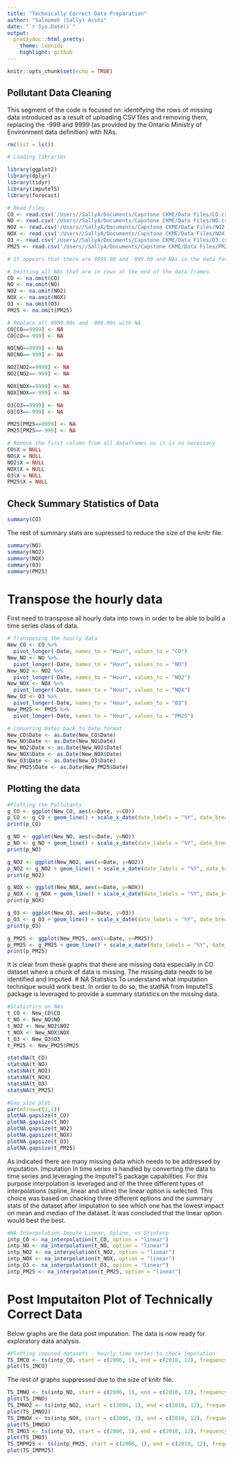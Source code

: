 ```yaml
---
title: "Technically Correct Data Preparation"
author: "Saloomeh (Sally) Arshi"
date: "`r Sys.Date()`"
output:
  prettydoc::html_pretty:
    theme: leonids
    highlight: github
---
```


```r
knitr::opts_chunk$set(echo = TRUE)
```

## Pollutant Data Cleaning

This segment of the code is focused on: identifying the rows of missing data introduced as a result of uploading CSV files and removing them, replacing the -999 and 9999 (as provided by the Ontario Ministry of Environment data definition) with NAs. 

```r
rm(list = ls())

# Loading libraries

library(ggplot2)
library(dplyr)
library(tidyr)
library(imputeTS)
library(forecast)
```

```r
# Read Files
CO <- read.csv('/Users//SallyA/Documents/Capstone CKME/Data Files/CO.csv')
NO <- read.csv('/Users//SallyA/Documents/Capstone CKME/Data Files/NO.csv')
NO2 <- read.csv('/Users//SallyA/Documents/Capstone CKME/Data Files/NO2.csv')
NOX <- read.csv('/Users//SallyA/Documents/Capstone CKME/Data Files/NOX.csv')
O3 <- read.csv('/Users//SallyA/Documents/Capstone CKME/Data Files/O3.csv')
PM25 <- read.csv('/Users//SallyA/Documents/Capstone CKME/Data Files/PM25.csv')

# It appears that there are 9999.00 and -999.00 and NAs in the data for missing values

# Omitting all NAs that are in rows at the end of the data frames
CO <- na.omit(CO)
NO <- na.omit(NO)
NO2 <- na.omit(NO2)
NOX <- na.omit(NOX)
O3 <- na.omit(O3)
PM25 <- na.omit(PM25)

# Replace all 9999.00s and -999.00s with NA
CO[CO==9999] <- NA
CO[CO==-999] <- NA

NO[NO==9999] <- NA
NO[NO==-999] <- NA

NO2[NO2==9999] <- NA
NO2[NO2==-999] <- NA

NOX[NOX==9999] <- NA
NOX[NOX==-999] <- NA

O3[O3==9999] <- NA
O3[O3==-999] <- NA

PM25[PM25==9999] <- NA
PM25[PM25==-999] <- NA

# Remove the first column from all dataframes as it is no necessary
CO$X = NULL
NO$X = NULL
NO2$X = NULL
NOX$X = NULL
O3$X = NULL
PM25$X = NULL
```

## Check Summary Statistics of Data
```r
summary(CO)
```
The rest of summary stats are supressed to reduce the size of the knitr file.
```r
summary(NO)
summary(NO2)
summary(NOX)
summary(O3)
summary(PM25)
```

# Transpose the hourly data
First need to transpose all hourly data into rows in order to be able to build a time series class of data.
```r
# Transposing the hourly data
New_CO <- CO %>%
  pivot_longer(-Date, names_to = "Hour", values_to = "CO")
New_NO <- NO %>%
  pivot_longer(-Date, names_to = "Hour", values_to = "NO")
New_NO2 <- NO2 %>%
  pivot_longer(-Date, names_to = "Hour", values_to = "NO2")
New_NOX <- NOX %>%
  pivot_longer(-Date, names_to = "Hour", values_to = "NOX")
New_O3 <- O3 %>%
  pivot_longer(-Date, names_to = "Hour", values_to = "O3")
New_PM25 <- PM25 %>%
  pivot_longer(-Date, names_to = "Hour", values_to = "PM25")

# Convering Dates back to Date format
New_CO$Date <- as.Date(New_CO$Date)
New_NO$Date <- as.Date(New_NO$Date)
New_NO2$Date <- as.Date(New_NO2$Date)
New_NOX$Date <- as.Date(New_NOX$Date)
New_O3$Date <- as.Date(New_O3$Date)
New_PM25$Date <- as.Date(New_PM25$Date)
```

## Plotting the data

```r
#Plotting the Pollutants
g_CO <- ggplot(New_CO, aes(x=Date, y=CO))
p_CO <- g_CO + geom_line() + scale_x_date(date_labels = "%Y", date_breaks = "1 year") + theme_minimal()
print(p_CO)

g_NO <- ggplot(New_NO, aes(x=Date, y=NO))
p_NO <- g_NO + geom_line() + scale_x_date(date_labels = "%Y", date_breaks = "1 year") + theme_minimal()
print(p_NO)

g_NO2 <- ggplot(New_NO2, aes(x=Date, y=NO2))
p_NO2 <- g_NO2 + geom_line() + scale_x_date(date_labels = "%Y", date_breaks = "1 year") + theme_minimal()
print(p_NO2)

g_NOX <- ggplot(New_NOX, aes(x=Date, y=NOX))
p_NOX <- g_NOX + geom_line() + scale_x_date(date_labels = "%Y", date_breaks = "1 year") + theme_minimal()
print(p_NOX)

g_O3 <- ggplot(New_O3, aes(x=Date, y=O3))
p_O3 <- g_O3 + geom_line() + scale_x_date(date_labels = "%Y", date_breaks = "1 year") + theme_minimal()
print(p_O3)

g_PM25 <- ggplot(New_PM25, aes(x=Date, y=PM25))
p_PM25 <- g_PM25 + geom_line() + scale_x_date(date_labels = "%Y", date_breaks = "1 year") + theme_minimal()
print(p_PM25)
```

It is clear from these graphs that there are missing data especially in CO dataset where a chunk of data is missing. The missing data needs to be identified and imputed.
# NA Statistics 
To understand what imputation technique would work best. In order to do so, the statNA from ImputeTS package is leveraged to provide a summary statistics on the missing data.
```r
#Statistics on NAs
t_CO <- New_CO$CO 
t_NO <- New_NO$NO
t_NO2 <- New_NO2$NO2
t_NOX <- New_NOX$NOX
t_O3 <- New_O3$O3
t_PM25 <- New_PM25$PM25

statsNA(t_CO)
statsNA(t_NO)
statsNA(t_NO2)
statsNA(t_NOX)
statsNA(t_O3)
statsNA(t_PM25)
```
```r
#Gap size plot
par(mfrow=c(1,1))
plotNA.gapsize(t_CO)
plotNA.gapsize(t_NO)
plotNA.gapsize(t_NO2)
plotNA.gapsize(t_NOX)
plotNA.gapsize(t_O3)
plotNA.gapsize(t_PM25)
```

As indicated there are many missing data which needs to be addressed by imputation. Imputation in time series is handled by converting the data to time series and leveraging the ImputeTS package capabilities. For this purpose interpolation is leveraged and of the three different types of interpolations (spline, linear and stine) the linear option is selected. This choice was based on chacking three different options and the summary stats of the dataset after imputation to see which one has the lowest impact on mean and median of the dataset. It was concluded that the linear option would best the best.

```r
#NA Interpolation Impute Linear, Spline, vs Stinterp
intp_CO <- na_interpolation(t_CO, option = "linear")
intp_NO <- na_interpolation(t_NO, option = "linear")
intp_NO2 <- na_interpolation(t_NO2, option = "linear")
intp_NOX <- na_interpolation(t_NOX, option = "linear")
intp_O3 <- na_interpolation(t_O3, option = "linear")
intp_PM25 <- na_interpolation(t_PM25, option = "linear")
```

# Post Imputaiton Plot of Technically Correct Data

Below graphs are the data post imputation. The data is now ready for exploratory data analysis.

```r
#Plotting imputed datasets - hourly time series to check imputation
TS_IMCO <- ts(intp_CO, start = c(2006, 1), end = c(2010, 12), frequency = 24*365)
plot(TS_IMCO)
```
The rest of graphs suppressed due to the size of knitr file.
```r
TS_IMNO <- ts(intp_NO, start = c(2006, 1), end = c(2010, 12), frequency = 24*365)
plot(TS_IMNO)
TS_IMNO2 <- ts(intp_NO2, start = c(2006, 1), end = c(2010, 12), frequency = 24*365)
plot(TS_IMNO2)
TS_IMNOX <- ts(intp_NOX, start = c(2006, 1), end = c(2010, 12), frequency = 24*365)
plot(TS_IMNOX)
TS_IMO3 <- ts(intp_O3, start = c(2006, 1), end = c(2010, 12), frequency = 24*365)
plot(TS_IMO3)
TS_IMPM25 <- ts(intp_PM25, start = c(2006, 1), end = c(2010, 12), frequency = 24*365)
plot(TS_IMPM25)
```
